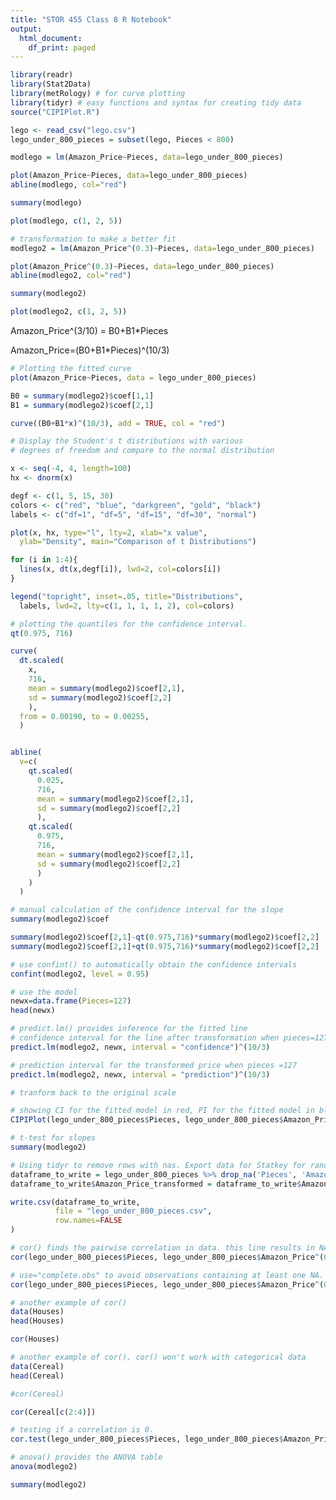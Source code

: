 ```yaml
---
title: "STOR 455 Class 8 R Notebook"
output:
  html_document:
    df_print: paged
---
```



```r
library(readr)
library(Stat2Data)
library(metRology) # for curve plotting
library(tidyr) # easy functions and syntax for creating tidy data
source("CIPIPlot.R") 

lego <- read_csv("lego.csv")
lego_under_800_pieces = subset(lego, Pieces < 800)
```


```r
modlego = lm(Amazon_Price~Pieces, data=lego_under_800_pieces)

plot(Amazon_Price~Pieces, data=lego_under_800_pieces)
abline(modlego, col="red")

summary(modlego)

plot(modlego, c(1, 2, 5))
```


```r
# transformation to make a better fit
modlego2 = lm(Amazon_Price^(0.3)~Pieces, data=lego_under_800_pieces)

plot(Amazon_Price^(0.3)~Pieces, data=lego_under_800_pieces)
abline(modlego2, col="red")

summary(modlego2)

plot(modlego2, c(1, 2, 5))
```

Amazon_Price^(3/10) = B0+B1*Pieces

Amazon_Price=(B0+B1*Pieces)^(10/3)


```r
# Plotting the fitted curve
plot(Amazon_Price~Pieces, data = lego_under_800_pieces)

B0 = summary(modlego2)$coef[1,1]
B1 = summary(modlego2)$coef[2,1]

curve((B0+B1*x)^(10/3), add = TRUE, col = "red")
```


```r
# Display the Student's t distributions with various
# degrees of freedom and compare to the normal distribution

x <- seq(-4, 4, length=100)
hx <- dnorm(x)

degf <- c(1, 5, 15, 30)
colors <- c("red", "blue", "darkgreen", "gold", "black")
labels <- c("df=1", "df=5", "df=15", "df=30", "normal")

plot(x, hx, type="l", lty=2, xlab="x value",
  ylab="Density", main="Comparison of t Distributions")

for (i in 1:4){
  lines(x, dt(x,degf[i]), lwd=2, col=colors[i])
}

legend("topright", inset=.05, title="Distributions",
  labels, lwd=2, lty=c(1, 1, 1, 1, 2), col=colors)
```


```r
# plotting the quantiles for the confidence interval.
qt(0.975, 716)

curve(
  dt.scaled(
    x, 
    716,
    mean = summary(modlego2)$coef[2,1],
    sd = summary(modlego2)$coef[2,2]
    ), 
  from = 0.00190, to = 0.00255,
  )


abline(
  v=c(
    qt.scaled(
      0.025, 
      716, 
      mean = summary(modlego2)$coef[2,1], 
      sd = summary(modlego2)$coef[2,2]
      ),
    qt.scaled(
      0.975, 
      716, 
      mean = summary(modlego2)$coef[2,1], 
      sd = summary(modlego2)$coef[2,2]
      )
    )
  )
```


```r
# manual calculation of the confidence interval for the slope
summary(modlego2)$coef

summary(modlego2)$coef[2,1]-qt(0.975,716)*summary(modlego2)$coef[2,2]
summary(modlego2)$coef[2,1]+qt(0.975,716)*summary(modlego2)$coef[2,2]
```


```r
# use confint() to automatically obtain the confidence intervals
confint(modlego2, level = 0.95)
```


```r
# use the model
newx=data.frame(Pieces=127)
head(newx)

# predict.lm() provides inference for the fitted line
# confidence interval for the line after transformation when pieces=127
predict.lm(modlego2, newx, interval = "confidence")^(10/3)

# prediction interval for the transformed price when pieces =127
predict.lm(modlego2, newx, interval = "prediction")^(10/3)
```


```r
# tranform back to the original scale

```


```r
# showing CI for the fitted model in red, PI for the fitted model in blue 
CIPIPlot(lego_under_800_pieces$Pieces, lego_under_800_pieces$Amazon_Price^(0.3))
```

```r
# t-test for slopes
summary(modlego2)
```


```r
# Using tidyr to remove rows with nas. Export data for Statkey for randomization inference of the slope.
dataframe_to_write = lego_under_800_pieces %>% drop_na('Pieces', 'Amazon_Price')
dataframe_to_write$Amazon_Price_transformed = dataframe_to_write$Amazon_Price^0.3

write.csv(dataframe_to_write, 
          file = "lego_under_800_pieces.csv", 
          row.names=FALSE
)
```


```r
# cor() finds the pairwise correlation in data. this line results in NA due to NAs in the data 
cor(lego_under_800_pieces$Pieces, lego_under_800_pieces$Amazon_Price^(0.3))
```


```r
# use="complete.obs" to avoid observations containing at least one NA. 
cor(lego_under_800_pieces$Pieces, lego_under_800_pieces$Amazon_Price^(0.3), use="complete.obs")
```


```r
# another example of cor()
data(Houses)
head(Houses)

cor(Houses)
```


```r
# another example of cor(). cor() won't work with categorical data
data(Cereal)
head(Cereal)

#cor(Cereal)

cor(Cereal[c(2:4)])
```


```r
# testing if a correlation is 0.
cor.test(lego_under_800_pieces$Pieces, lego_under_800_pieces$Amazon_Price^(0.3))
```


```r
# anova() provides the ANOVA table
anova(modlego2)
```


```r
summary(modlego2)
```